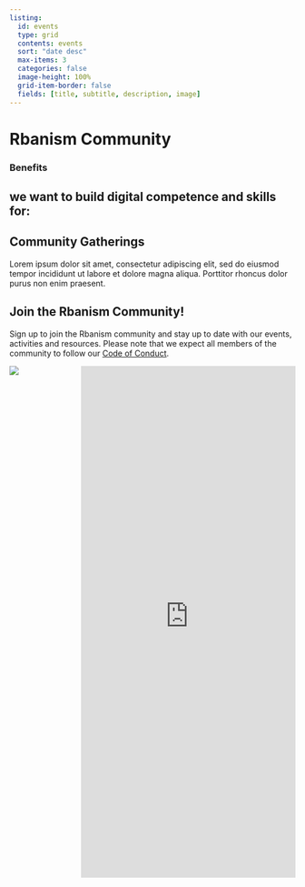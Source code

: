 ```yaml
---
listing:
  id: events
  type: grid
  contents: events
  sort: "date desc"
  max-items: 3
  categories: false
  image-height: 100%
  grid-item-border: false
  fields: [title, subtitle, description, image]
---
```

# Rbanism Community

### Benefits
## we want to build digital competence and skills for:
## Community Gatherings

Lorem ipsum dolor sit amet, consectetur adipiscing elit, sed do eiusmod tempor incididunt ut labore et dolore magna aliqua. Porttitor rhoncus dolor purus non enim praesent.

:::{#events}
:::

## Join the Rbanism Community!
Sign up to join the Rbanism community and stay up to date with our events, activities and resources. Please note that we expect all members of the community to follow our [Code of Conduct](code-of-conduct.md).

<div class="about-form">
  <img src="https://fakeimg.pl/1000x1000?text=PLACEHOLDER"/>
  <iframe align="right" width="75%" height="900px" src="https://forms.office.com/Pages/ResponsePage.aspx?id=TVJuCSlpMECM04q0LeCIexqwrrc4qZdKgRlneGeIv1NUNUY2UDlXWVdWVzBQWU8xQ0pUTEFGQVBaTSQlQCN0PWcu&embed=true" frameborder="0" marginwidth="0" marginheight="0" style="border: none; max-width:100%; max-height:100vh" allowfullscreen webkitallowfullscreen mozallowfullscreen msallowfullscreen> </iframe>
</div>



